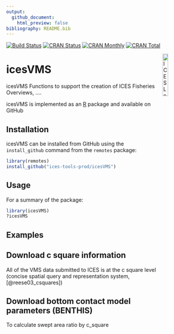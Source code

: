 ```yaml
---
output: 
  github_document:
    html_preview: false
bibliography: README.bib
---
```


[![Build Status](https://travis-ci.org/ices-tools-prod/icesVMS.svg?branch=devel)](https://travis-ci.org/ices-tools-prod/icesVMS)
[![CRAN Status](http://r-pkg.org/badges/version/icesVMS)](https://cran.r-project.org/package=icesVMS)
[![CRAN Monthly](http://cranlogs.r-pkg.org/badges/icesVMS)](https://cran.r-project.org/package=icesVMS)
[![CRAN Total](http://cranlogs.r-pkg.org/badges/grand-total/icesVMS)](https://cran.r-project.org/package=icesVMS)

[<img align="right" alt="ICES Logo" width="17%" height="17%" src="http://ices.dk/_layouts/15/1033/images/icesimg/iceslogo.png">](http://ices.dk)

icesVMS
=======

icesVMS Functions to support the creation of ICES Fisheries Overviews, ....

icesVMS is implemented as an [R](https://www.r-project.org) package 
<!-- and available on [CRAN](https://cran.r-project.org/package=icesVMS). -->
and available on GitHub 

Installation
------------

icesVMS can be installed from GitHub using the `install_github` command from the
`remotes` package:

```R
library(remotes)
install_github("ices-tools-prod/icesVMS")
```

Usage
-----

For a summary of the package:

```R
library(icesVMS)
?icesVMS
```

Examples
--------

## Download c square information

All of the VMS data submitted to ICES is at the c square level (concise spatial query and representation system, [@reese03_csquares])

## Download bottom contact model parameters (BENTHIS)

To calculate swept area ratio by c_square

